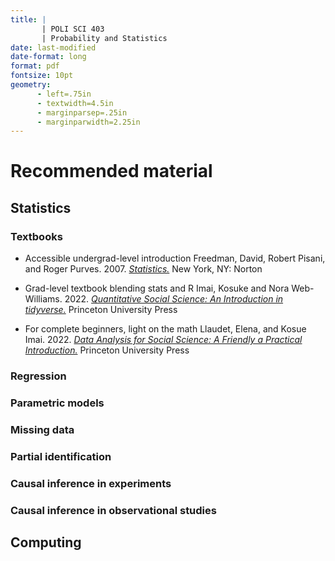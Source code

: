 ```yaml
---
title: |
       | POLI SCI 403
       | Probability and Statistics
date: last-modified
date-format: long
format: pdf
fontsize: 10pt
geometry:
      - left=.75in
      - textwidth=4.5in
      - marginparsep=.25in
      - marginparwidth=2.25in
---
```



# Recommended material

## Statistics

### Textbooks

- [Accessible undergrad-level introduction]{.aside} Freedman, David, Robert Pisani, and Roger Purves. 2007. [*Statistics.*](https://wwnorton.com/books/Statistics) New York, NY: Norton

- [Grad-level textbook blending stats and R]{.aside} Imai, Kosuke and Nora Web-Williams. 2022. [*Quantitative Social Science: An Introduction in tidyverse.*](https://press.princeton.edu/books/hardcover/9780691222271/quantitative-social-science) Princeton University Press

- [For complete beginners, light on the math]{.aside} Llaudet, Elena, and Kosue Imai. 2022. [*Data Analysis for Social Science: A Friendly a Practical Introduction.*](https://press.princeton.edu/books/paperback/9780691199436/data-analysis-for-social-science) Princeton University Press


### Regression

### Parametric models

### Missing data

### Partial identification

### Causal inference in experiments

### Causal inference in observational studies


## Computing